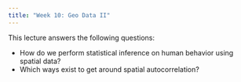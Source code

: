 ```yaml
---
title: "Week 10: Geo Data II"
---
```


This lecture answers the following questions:

- How do we perform statistical inference on human behavior using spatial data?
- Which ways exist to get around spatial autocorrelation?

